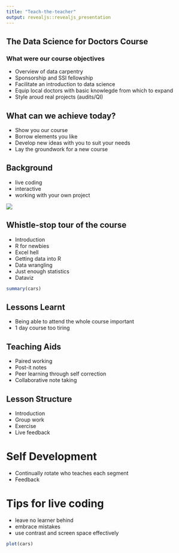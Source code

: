 ```yaml
---
title: "Teach-the-teacher"
output: revealjs::revealjs_presentation
---
```


## The Data Science for Doctors Course

### What were our course objectives

- Overview of data carpentry
- Sponsorship and SSI fellowship
- Facilitate an introduction to data science
- Equip local doctors with basic knowlegde from which to expand
- Style aroud real projects (audits/QI)

## What can we achieve today?

- Show you our course
- Borrow elements you like
- Develop new ideas with you to suit your needs
- Lay the groundwork for a new course

## Background

- live coding
- interactive
- working with your own project

![](path/to/smallorb.png)

## Whistle-stop tour of the course

- Introduction
- R for newbies
- Excel hell
- Getting data into R
- Data wrangling
- Just enough statistics
- Dataviz

```r
summary(cars)
```

## Lessons Learnt

- Being able to attend the whole course important
- 1 day course too tiring

## Teaching Aids

- Paired working
- Post-it notes
- Peer learning through self correction
- Collaborative note taking

## Lesson Structure

- Introduction
- Group work
- Exercise
- Live feedback

# Self Development

- Continually rotate who teaches each segment
- Feedback

# Tips for live coding

- leave no learner behind
- embrace mistakes
- use contrast and screen space effectively

```r
plot(cars)
```

